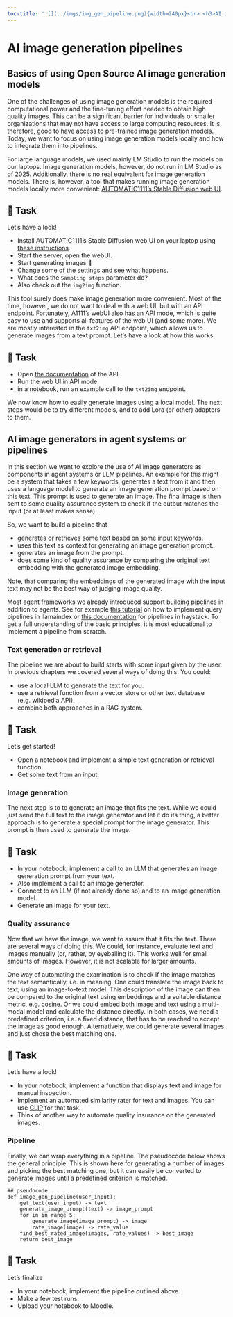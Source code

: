 ```yaml
---
toc-title: '![](../imgs/img_gen_pipeline.png){width=240px}<br> <h3>AI image generation pipelines</h3>'
---
```


# AI image generation pipelines


## Basics of using Open Source AI image generation models

<!-- - AUTOMATIC1111 -->

One of the challenges of using image generation models is the required computational power and the fine-tuning effort needed to obtain high quality images. This can be a significant barrier for individuals or smaller organizations that may not have access to large computing resources. 
It is, therefore, good to have access to pre-trained image generation models. Today, we want to focus on using image generation models locally and how to integrate them into pipelines. 

For large language models, we used mainly LM Studio to run the models on our laptops. Image generation models, however, do not run in LM Studio as of 2025. Additionally, there is no real equivalent for image generation models. There is, however, a tool that makes running image generation models locally more convenient: [AUTOMATIC1111's Stable Diffusion web UI](https://github.com/AUTOMATIC1111/stable-diffusion-webui). 
 
 <!-- Let us use this tool to see how we can run an AI image generator on our laptops, using the open source model [SDXL Base 1.0](https://huggingface.co/stabilityai/stable-diffusion-xl-base-1.0) from StabilityAI. This is a very short summary of the features of AUTOMATIC1111's web UI, which we will use in this article for running an AI image generator on our laptops:   -->

::: {.callout-note}

## 📝 Task 

Let's have a look!

 - Install AUTOMATIC1111's Stable Diffusion web UI on your laptop using [these instructions](https://github.com/AUTOMATIC1111/stable-diffusion-webui#installation-and-running).
- Start the server, open the webUI.
- Start generating images.🎉
- Change some of the settings and see what happens.
- What does the ``Sampling steps`` parameter do?
- Also check out the ``img2img`` function.

:::

This tool surely does make image generation more convenient. Most of the time, however, we do not want to deal with a web UI, but with an API endpoint. Fortunately, A1111's webUI also has an API mode, which is quite easy to use and supports all features of the web UI (and some more).
We are mostly interested in the `txt2img`  API endpoint, which allows us to generate images from a text prompt. Let's have a look at how this works:

::: {.callout-note}

## 📝 Task 

- Open [the documentation](https://github.com/AUTOMATIC1111/stable-diffusion-webui/wiki/API) of the API.
- Run the web UI in API mode.
- in a notebook, run an example call to the ``txt2img`` endpoint.

:::

We now know how to easily generate images using a local model. The next steps would be to try different models, and to add Lora (or other) adapters to them. 



## AI image generators in agent systems or pipelines

In this section we want to explore the use of AI image generators as components in agent systems or LLM pipelines. An example for this might be a system that takes a few keywords, generates a text from it and then uses a language model to generate an image generation prompt based on this text. This prompt is used to generate an image. 
The final image is then sent to some quality assurance system to check if the output matches the input (or at least makes sense).

<!-- We covered agent systems extensively already. This time we want to focus on building a language model pipeline instead. In this section, we will: -->
So, we want to build a pipeline that

- generates or retrieves some text based on some input keywords.
- uses this text as context for generating an image generation prompt.
- generates an image from the prompt.
- does some kind of quality assurance by comparing the original text embedding with the generated image embedding. 

Note, that comparing the embeddings of the generated image with the input text may not be the best way of judging image quality. 

Most agent frameworks we already introduced support building pipelines in addition to agents. See for example [this tutorial](https://docs.llamaindex.ai/en/stable/examples/pipeline/query_pipeline/) on how to implement query pipelines in llamaindex or [this documentation](https://docs.haystack.deepset.ai/docs/pipelines) for pipelines in haystack. To get a full understanding of the basic principles, it is most educational to implement a pipeline from scratch. 


### Text generation or retrieval

The pipeline we are about to build starts with some input given by the user. In previous chapters we covered several ways of doing this. You could:

- use a local LLM to generate the text for you.
- use a retrieval function from a vector store or other text database (e.g. wikipedia API).
- combine both approaches in a RAG system.


::: {.callout-note}

## 📝 Task 

Let's get started!

- Open a notebook and implement a simple text generation or retrieval function.
- Get some text from an input. 

:::


### Image generation

The next step is to to generate an image that fits the text. While we could just send the full text to the image generator and let it do its thing, a better approach is to generate a special prompt for the image generator. This prompt is then used to generate the image. 

::: {.callout-note}

## 📝 Task 


- In your notebook, implement a call to an LLM that generates an image generation prompt from your text. 
- Also implement a call to an image generator. 
- Connect to an LLM (if not already done so) and to an image generation model. 
- Generate an image for your text. 

:::


### Quality assurance

Now that we have the image, we want to assure that it fits the text. There are several ways of doing this. We could, for instance, evaluate text and images manually (or, rather, by eyeballing it). This works well for small amounts of images. However, it is not scalable for larger amounts. 

One way of automating the examination is to check if the image matches the text semantically, i.e. in meaning. One could translate the image back to text, using an image-to-text model. This description of the image can then be compared to the original text using embeddings and a suitable distance metric, e.g. cosine. Or we could embed both image and text using a multi-modal model and calculate the distance directly. In both cases, we need a predefined criterion, i.e. a fixed distance, that has to be reached to accept the image as good enough. Alternatively, we could generate several images and just chose the best matching one. 

::: {.callout-note}

## 📝 Task 

Let's have a look!

- In your notebook, implement a function that displays text and image for manual inspection. 
- Implement an automated similarity rater for text and images. You can use [CLIP](https://github.com/openai/CLIP) for that task. 
- Think of another way to automate quality insurance on the generated images. 

:::


### Pipeline

Finally, we can wrap everything in a pipeline. The pseudocode below shows the general principle. This is shown here for generating a number of images and picking the best matching one, but it can easily be converted to generate images until a predefined criterion is matched. 

    ## pseudocode
    def image_gen_pipeline(user_input):
        get_text(user_input) -> text
        generate_image_prompt(text) -> image_prompt
        for in in range 5:
            generate_image(image_prompt) -> image
            rate_image(image) -> rate_value
        find_best_rated_image(images, rate_values) -> best_image
        return best_image


::: {.callout-note}

## 📝 Task 

Let's finalize

- In your notebook, implement the pipeline outlined above. 
- Make a few test runs.
- Upload your notebook to Moodle. 

:::


<!-- ## Further Readings -->

